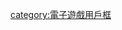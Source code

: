 {{Userbox
|border-c = #aaaa00
|border-s = 1
|id-c = #fff
|id-s = 10
|id-fc = #fff
|info-c = orange
|info-s = 9
|info-fc = white
|id = [[File:Paul_Cézanne,_Les_joueurs_de_carte_(1892-95).jpg|50px]]
|info = 該用戶喜歡玩各種類型的'''[[游戏|<span style="color: white">游戏]]</span>'''。
}}<noinclude>[[category:電子遊戲用戶框]]</noinclude>